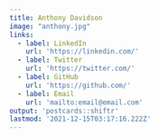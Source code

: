 ```yaml
---
title: Anthony Davidson
image: "anthony.jpg"
links:
  - label: LinkedIn
    url: 'https://linkedin.com/'
  - label: Twitter
    url: 'https://twitter.com/'
  - label: GitHub
    url: 'https://github.com/'
  - label: Email
    url: 'mailto:email@email.com'
output: 'postcards::shiftr'
lastmod: '2021-12-15T03:17:16.222Z'
---
```


